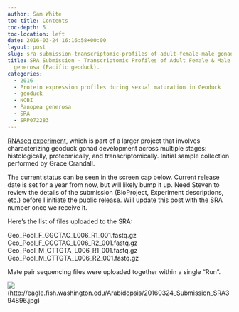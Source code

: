 ```yaml
---
author: Sam White
toc-title: Contents
toc-depth: 5
toc-location: left
date: 2016-03-24 16:16:58+00:00
layout: post
slug: sra-submission-transcriptomic-profiles-of-adult-female-male-gonads-in-panopea-generosa-pacific-geoduck
title: SRA Submission - Transcriptomic Profiles of Adult Female & Male Gonads in Panopea
  generosa (Pacific geoduck).
categories:
  - 2016
  - Protein expression profiles during sexual maturation in Geoduck
  - geoduck
  - NCBI
  - Panopea generosa
  - SRA
  - SRP072283
---
```


[RNAseq experiment](category/protein-expression-profiles-during-sexual-maturation-in-geoduck.html), which is part of a larger project that involves characterizing geoduck gonad development across multiple stages: histologically, proteomically, and transcriptomically. Initial sample collection performed by Grace Crandall.

The current status can be seen in the screen cap below. Current release date is set for a year from now, but will likely bump it up. Need Steven to review the details of the submission (BioProject, Experiment descriptions, etc.) before I initiate the public release. Will update this post with the SRA number once we receive it.

Here’s the list of files uploaded to the SRA:

Geo_Pool_F_GGCTAC_L006_R1_001.fastq.gz
Geo_Pool_F_GGCTAC_L006_R2_001.fastq.gz
Geo_Pool_M_CTTGTA_L006_R1_001.fastq.gz
Geo_Pool_M_CTTGTA_L006_R2_001.fastq.gz

Mate pair sequencing files were uploaded together within a single "Run".

![](https://eagle.fish.washington.edu/Arabidopsis/20160324_Submission_SRA394896.jpg)(http://eagle.fish.washington.edu/Arabidopsis/20160324_Submission_SRA394896.jpg)
